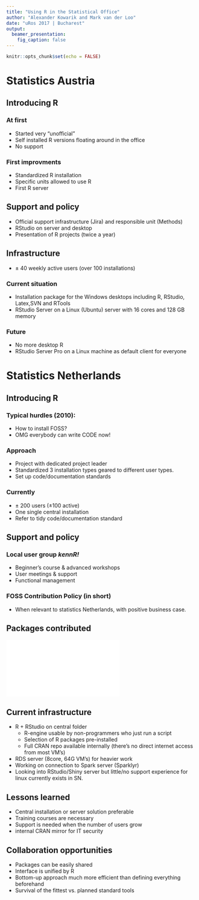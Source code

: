 ```yaml
---
title: "Using R in the Statistical Office"
author: "Alexander Kowarik and Mark van der Loo"
date: "uRos 2017 | Bucharest"
output: 
  beamer_presentation:
    fig_caption: false
---
```


```r
knitr::opts_chunk$set(echo = FALSE)
```

# Statistics Austria

## Introducing R

### At first
- Started very "unofficial"
- Self installed R versions floating around in the office
- No support

### First improvments
- Standardized R installation
- Specific units allowed to use R
- First R server


## Support and policy

- Official support infrastructure (Jira) and responsible unit (Methods)
- RStudio on server and desktop
- Presentation of R projects (twice a year)

## Infrastructure

- $\pm$ 40 weekly active users (over 100 installations)

### Current situation
- Installation package for the Windows desktops including R, RStudio, Latex,SVN and RTools
- RStudio Server on a Linux (Ubuntu) server with 16 cores and 128 GB memory

### Future
- No more desktop R
- RStudio Server Pro on a Linux machine as default client for everyone

# Statistics Netherlands

## Introducing R


### Typical hurdles (2010):

- How to install FOSS? 
- OMG everybody can write CODE now!

### Approach

- Project with dedicated project leader
- Standardized 3 installation types geared to different user types.
- Set up code/documentation standards

### Currently

- $\pm$ 200 users ($\pm 100$ active)
- One single central installation
- Refer to tidy code/documentation standard

## Support and policy

### Local user group _kennR!_

- Beginner's course & advanced workshops
- User meetings & support
- Functional management

### FOSS Contribution Policy (in short)

- When relevant to statistics Netherlands, with positive business case.

## Packages contributed

![](fig/wordcloud.pdf)


## Current infrastructure

- R + RStudio on central folder
    - R-engine usable by non-programmers who just run a script
    - Selection of R packages pre-installed
    - Full CRAN repo available internally (there's no direct internet access from most VM's)
- RDS server (8core, 64G VM's) for heavier work
- Working on connection to Spark server (Sparklyr)
- Looking into RStudio/Shiny server but little/no support experience for
linux currently exists in SN.

## Lessons learned
- Central installation or server solution preferable
- Training courses are necessary
- Support is needed when the number of users grow
- internal CRAN mirror for IT security

## Collaboration opportunities

- Packages can be easily shared
- Interface is unified by R
- Bottom-up approach much more efficient than defining everything beforehand
- Survival of the fittest vs. planned standard tools 


